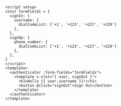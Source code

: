 ```html{3}
<script setup>
const formFields = {
  signIn: {
    username: {
      dialCodeList: ['+1', '+123', '+227', '+229']
    },
  },
  signUp: {
    phone_number: {
      dialCodeList: ['+1', '+123', '+227', '+229']
    },
  },
}
</script>
<template>
  <authenticator :form-fields="formFields">
    <template v-slot="{ user, signOut }">
      <h1>Hello {{ user.username }}!</h1>
      <button @click="signOut">Sign Out</button>
    </template>
  </authenticator>
</template>
```
